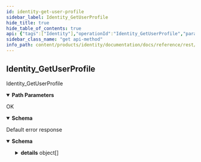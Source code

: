 ```yaml
---
id: identity-get-user-profile
sidebar_label: Identity_GetUserProfile
hide_title: true
hide_table_of_contents: true
api: {"tags":["Identity"],"operationId":"Identity_GetUserProfile","parameters":[{"name":"user","in":"path","description":"The user id.","required":true,"schema":{"type":"string"}}],"responses":{"200":{"description":"OK","content":{"application/json":{"schema":{"type":"object","properties":{"name":{"type":"string","description":"The resource name of the user."},"profileImage":{"type":"string","description":"The profile image of the user."},"bannerImage":{"type":"string","description":"The banner image of the user."},"username":{"type":"string","description":"The public username of the user."},"discriminator":{"type":"string","description":"The public discriminator of the user."},"birthday":{"type":"string","description":"The birthday of the user, this value is hidden for private profiles.","format":"date"},"gender":{"enum":["GENDER_UNSPECIFIED","MALE","FEMALE","OTHER"],"type":"string","description":"The gender of the user, this value is hidden for private profiles.","format":"enum"}},"description":"This message is returned only when a user wants to fetch information about another user and the amount of information returned is greatly reduced to ensure that personal and confidential information is never disclosed by accident to other users. The user profile is read-only."}}}},"default":{"description":"Default error response","content":{"application/json":{"schema":{"type":"object","properties":{"code":{"type":"integer","description":"The status code, which should be an enum value of [google.rpc.Code][google.rpc.Code].","format":"int32"},"message":{"type":"string","description":"A developer-facing error message, which should be in English. Any user-facing error message should be localized and sent in the [google.rpc.Status.details][google.rpc.Status.details] field, or localized by the client."},"details":{"type":"array","items":{"type":"object","properties":{"@type":{"type":"string","description":"The type of the serialized message."}},"additionalProperties":true,"description":"Contains an arbitrary serialized message along with a @type that describes the type of the serialized message."},"description":"A list of messages that carry the error details.  There is a common set of message types for APIs to use."}},"description":"The `Status` type defines a logical error model that is suitable for different programming environments, including REST APIs and RPC APIs. It is used by [gRPC](https://github.com/grpc). Each `Status` message contains three pieces of data: error code, error message, and error details. You can find out more about this error model and how to work with it in the [API Design Guide](https://cloud.google.com/apis/design/errors)."}}}}},"description":"Identity_GetUserProfile","method":"get","path":"/v1alpha1/users/{user}:profile","servers":[{"url":"https://identity.animeapis.com"}],"info":{"title":"animeshon.identity","version":"v1alpha1"}}
sidebar_class_name: "get api-method"
info_path: content/products/identity/documentation/docs/reference/rest/v1alpha1/animeshon-identity
---
```



## Identity_GetUserProfile



Identity_GetUserProfile

<details style={{"marginBottom":"1rem"}} data-collapsed={false} open={true}><summary style={{}}><strong>Path Parameters</strong></summary><div><ul><ParamsItem className={"paramsItem"} param={{"name":"user","in":"path","description":"The user id.","required":true,"schema":{"type":"string"}}}></ParamsItem></ul></div></details><div><ApiTabs><TabItem label={"200"} value={"200"}><div>

OK

</div><div><details style={{}} data-collapsed={false} open={true}><summary style={{"textAlign":"left"}}><strong>Schema</strong></summary><div style={{"textAlign":"left","marginLeft":"1rem"}}></div><ul style={{"marginLeft":"1rem"}}><SchemaItem collapsible={false} name={"name"} required={false} schemaDescription={"The resource name of the user."} schemaName={"string"} qualifierMessage={undefined}></SchemaItem><SchemaItem collapsible={false} name={"profileImage"} required={false} schemaDescription={"The profile image of the user."} schemaName={"string"} qualifierMessage={undefined}></SchemaItem><SchemaItem collapsible={false} name={"bannerImage"} required={false} schemaDescription={"The banner image of the user."} schemaName={"string"} qualifierMessage={undefined}></SchemaItem><SchemaItem collapsible={false} name={"username"} required={false} schemaDescription={"The public username of the user."} schemaName={"string"} qualifierMessage={undefined}></SchemaItem><SchemaItem collapsible={false} name={"discriminator"} required={false} schemaDescription={"The public discriminator of the user."} schemaName={"string"} qualifierMessage={undefined}></SchemaItem><SchemaItem collapsible={false} name={"birthday"} required={false} schemaDescription={"The birthday of the user, this value is hidden for private profiles."} schemaName={"date"} qualifierMessage={undefined}></SchemaItem><SchemaItem collapsible={false} name={"gender"} required={false} schemaDescription={"The gender of the user, this value is hidden for private profiles."} schemaName={"enum"} qualifierMessage={"**Possible values:** [`GENDER_UNSPECIFIED`, `MALE`, `FEMALE`, `OTHER`]"}></SchemaItem></ul></details></div></TabItem><TabItem label={"default"} value={"default"}><div>

Default error response

</div><div><details style={{}} data-collapsed={false} open={true}><summary style={{"textAlign":"left"}}><strong>Schema</strong></summary><div style={{"textAlign":"left","marginLeft":"1rem"}}></div><ul style={{"marginLeft":"1rem"}}><SchemaItem collapsible={false} name={"code"} required={false} schemaDescription={"The status code, which should be an enum value of [google.rpc.Code][google.rpc.Code]."} schemaName={"int32"} qualifierMessage={undefined}></SchemaItem><SchemaItem collapsible={false} name={"message"} required={false} schemaDescription={"A developer-facing error message, which should be in English. Any user-facing error message should be localized and sent in the [google.rpc.Status.details][google.rpc.Status.details] field, or localized by the client."} schemaName={"string"} qualifierMessage={undefined}></SchemaItem><SchemaItem collapsible={true} className={"schemaItem"}><details style={{}}><summary style={{}}><strong>details</strong><span style={{"opacity":"0.6"}}> object[]</span></summary><div style={{"marginLeft":"1rem"}}><div style={{"marginTop":".5rem","marginBottom":".5rem"}}>

A list of messages that carry the error details.  There is a common set of message types for APIs to use.

</div><ul><SchemaItem collapsible={false} name={"@type"} required={false} schemaDescription={"The type of the serialized message."} schemaName={"string"} qualifierMessage={undefined}></SchemaItem></ul></div></details></SchemaItem></ul></details></div></TabItem></ApiTabs></div>
      